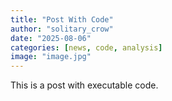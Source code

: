 ```yaml
---
title: "Post With Code"
author: "solitary_crow"
date: "2025-08-06"
categories: [news, code, analysis]
image: "image.jpg"
---
```


This is a post with executable code.
